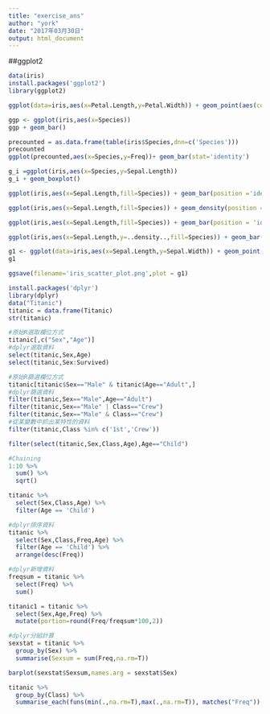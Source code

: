 ```yaml
---
title: "exercise_ans"
author: "york"
date: "2017年03月30日"
output: html_document
---
```



##ggplot2
```R
data(iris)
install.packages('ggplot2')
library(ggplot2)

ggplot(data=iris,aes(x=Petal.Length,y=Petal.Width)) + geom_point(aes(col=Species))

ggp <- ggplot(iris,aes(x=Species))
ggp + geom_bar()

precounted = as.data.frame(table(iris$Species,dnn=c('Species')))
precounted
ggplot(precounted,aes(x=Species,y=Freq))+ geom_bar(stat='identity')

g_i =ggplot(iris,aes(x=Species,y=Sepal.Length))
g_i + geom_boxplot()

ggplot(iris,aes(x=Sepal.Length,fill=Species)) + geom_bar(position ='identity', alpha=0.4)

ggplot(iris,aes(x=Sepal.Length,fill=Species)) + geom_density(position = 'identity', alpha=0.4)

ggplot(iris,aes(x=Sepal.Length,fill=Species)) + geom_bar(position = 'identity', alpha=0.4)+ geom_density(position = 'identity', alpha=0.4)

ggplot(iris,aes(x=Sepal.Length,y=..density..,fill=Species)) + geom_bar(position = 'identity', alpha=0.4)+ geom_density(position = 'identity', alpha=0.4)

g1 <- ggplot(data=iris,aes(x=Sepal.Length,y=Sepal.Width)) + geom_point(shape=7,size=2)
g1

ggsave(filename='iris_scatter_plot.png',plot = g1)
```


```R
install.packages('dplyr')
library(dplyr)
data("Titanic")
titanic = data.frame(Titanic)
str(titanic)

#原始R選取欄位方式
titanic[,c("Sex","Age")]
#dplyr選取資料
select(titanic,Sex,Age)
select(titanic,Sex:Survived)

#原始R篩選欄位方式
titanic[titanic$Sex=="Male" & titanic$Age=="Adult",]
#dplyr篩選資料
filter(titanic,Sex=="Male",Age=="Adult")
filter(titanic,Sex=="Male" | Class=="Crew")
filter(titanic,Sex=="Male" & Class=="Crew")
#從某變數中抓出某特性的資料
filter(titanic,Class %in% c('1st','Crew'))

filter(select(titanic,Sex,Class,Age),Age=="Child")

#Chaining
1:10 %>%
  sum() %>%
  sqrt()

titanic %>%
  select(Sex,Class,Age) %>%
  filter(Age == 'Child')

#dplyr排序資料
titanic %>%
  select(Sex,Class,Freq,Age) %>%
  filter(Age == 'Child') %>%
  arrange(desc(Freq))

#dplyr新增資料
freqsum = titanic %>%
  select(Freq) %>%
  sum()

titanic1 = titanic %>%
  select(Sex,Age,Freq) %>%
  mutate(portion=round(Freq/freqsum*100,2))

#dplyr分組計算
sexstat = titanic %>%
  group_by(Sex) %>%
  summarise(Sexsum = sum(Freq,na.rm=T))

barplot(sexstat$Sexsum,names.arg = sexstat$Sex)

titanic %>%
  group_by(Class) %>%
  summarise_each(funs(min(.,na.rm=T),max(.,na.rm=T)), matches("Freq"))

```
